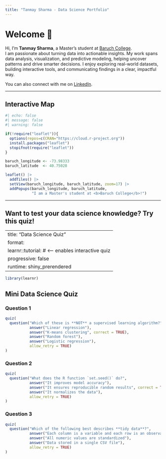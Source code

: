 ```yaml
---
title: "Tanmay Sharma - Data Science Portfolio"
---
```


# Welcome 👋

Hi, I’m **Tanmay Sharma**, a Master’s student at [Baruch College](https://zicklin.baruch.cuny.cuny.edu/).  
I am passionate about turning data into actionable insights. My work spans data analysis, visualization, and predictive modeling, helping uncover patterns and drive smarter decisions. I enjoy exploring real-world datasets, building interactive tools, and communicating findings in a clear, impactful way.

You can also connect with me on [LinkedIn](https://www.linkedin.com/in/tanmay-sharma-3146bb160).

---

## Interactive Map

```r
#| echo: false
#| message: false
#| warning: false

if(!require("leaflet")){
  options(repos=c(CRAN="https://cloud.r-project.org"))
  install.packages("leaflet")
  stopifnot(require("leaflet"))
}

baruch_longitude <- -73.98333
baruch_latitude  <- 40.75028

leaflet() |>
  addTiles() |>
  setView(baruch_longitude, baruch_latitude, zoom=17) |>
  addPopups(baruch_longitude, baruch_latitude, 
            "I am a Master's student at <b>Baruch College</b>!")
```

---

## Want to test your data science knowledge? Try this quiz!

---
title: "Data Science Quiz"
format:
  learnr::tutorial:    # <-- enables interactive quiz
    progressive: false
runtime: shiny_prerendered
---

```r
library(learnr)
```

## Mini Data Science Quiz

### Question 1
```r
quiz(
  question("Which of these is **NOT** a supervised learning algorithm?",
           answer("Linear regression"),
           answer("K-means clustering", correct = TRUE),
           answer("Random forest"),
           answer("Logistic regression"),
           allow_retry = TRUE)
)
```

### Question 2
```r
quiz(
  question("What does the R function `set.seed()` do?",
           answer("It improves model accuracy"),
           answer("It ensures reproducible random results", correct = TRUE),
           answer("It normalizes the data"),
           allow_retry = TRUE)
)
```

### Question 3
```r
quiz(
  question("Which of the following best describes **tidy data**?",
           answer("Each column is a variable and each row is an observation", correct = TRUE),
           answer("All numeric values are standardized"),
           answer("Data stored in a single CSV file"),
           allow_retry = TRUE)
)
```
